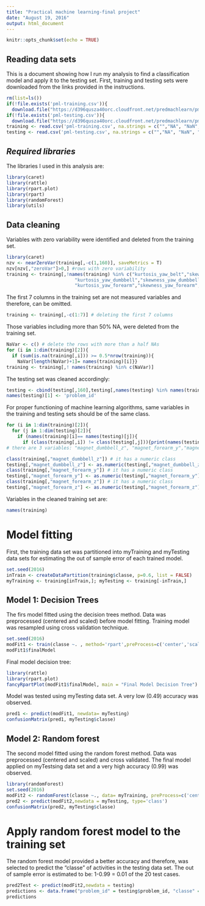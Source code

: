 ```yaml
---
title: "Practical machine learning-final project"
date: "August 19, 2016"
output: html_document
---
```


```r
knitr::opts_chunk$set(echo = TRUE)
```

## Reading data sets

This is a document showing how I run my analysis to find a classification model and apply it to the testing set. 
First, training and testing sets were downloaded from the links provided in the instructions.

```r
rm(list=ls())
if(!file.exists('pml-training.csv')){
  download.file("https://d396qusza40orc.cloudfront.net/predmachlearn/pml-training.csv", destfile = 'pml-training.csv')}
if(!file.exists('pml-testing.csv')){
  download.file("https://d396qusza40orc.cloudfront.net/predmachlearn/pml-testing.csv", destfile = 'pml-testing.csv')}
training <- read.csv('pml-training.csv', na.strings = c("","NA", "NaN", "#DIV/0!"))
testing <- read.csv('pml-testing.csv', na.strings = c("","NA", "NaN", "#DIV/0!"))
```

## *Required libraries*

The libraries I used in this analysis are:
```r
library(caret)
library(rattle)
library(rpart.plot)
library(rpart)
library(randomForest)
library(utils)
```

## Data cleaning
Variables with zero variability were identified and deleted from the training set.
```r
library(caret)
nzv <- nearZeroVar(training[,-c(1,160)], saveMetrics = T)
nzv[nzv[,"zeroVar"]>0,] #rows with zero variability
training <- training[,!names(training) %in% c("kurtosis_yaw_belt","skewness_yaw_belt","amplitude_yaw_belt",
                         "kurtosis_yaw_dumbbell","skewness_yaw_dumbbell","amplitude_yaw_dumbbell",
                         "kurtosis_yaw_forearm","skewness_yaw_forearm","amplitude_yaw_forearm")]
```

The first 7 columns in the training set are not measured variables and therefore, can be omitted.
```r
training <- training[,-c(1:7)] # deleting the first 7 columns
```

Those variables including more than 50% NA, were deleted from the training set.
```r
NaVar <- c() # delete the rows with more than a half NAs
for (i in 1:dim(training)[2]){
  if (sum(is.na(training[,i])) >= 0.5*nrow(training)){
    NaVar[length(NaVar)+1]= names(training)[i]}}
training <- training[,! names(training) %in% c(NaVar)]
```

The testing set was cleaned accordingly:
```r
testing <- cbind(testing[,160],testing[,names(testing) %in% names(training)]) #cleaning the testing data set
names(testing)[1] <- 'problem_id'
```

For proper functioning of machine learning algorithms, same variables in the training and testing sets should be of the same class.
```r
for (i in 1:dim(training)[2]){
  for (j in 1:dim(testing)[2]){
    if (names(training)[i]== names(testing)[j]){
      if (class(training[,i]) != class(testing[,j])){print(names(testing)[j])}}}} #find the variables with incompatible classes in training and testing sets
# there are 3 variables: "magnet_dumbbell_z", "magnet_forearm_y","magnet_forearm_z"
```
```r
class(training[,"magnet_dumbbell_z"]) # it has a numeric class
testing[,"magnet_dumbbell_z"] <- as.numeric(testing[,"magnet_dumbbell_z"]) 
class(training[,"magnet_forearm_y"]) # it has a numeric class
testing[,"magnet_forearm_y"] <- as.numeric(testing[,"magnet_forearm_y"])
class(training[,"magnet_forearm_z"]) # it has a numeric class
testing[,"magnet_forearm_z"] <- as.numeric(testing[,"magnet_forearm_z"])
```

Variables in the cleaned training set are:
```r
names(training)
```

# Model fitting
First, the training data set was partitioned into myTraining and myTesting data sets for estimating the out of sample error of each trained model.
```r
set.seed(2016)
inTrain <- createDataPartition(training$classe, p=0.6, list = FALSE)
myTraining <- training[inTrain,]; myTesting <- training[-inTrain,]
```

## Model 1: Decision Trees
The firs model fitted using the decision trees method. Data was preprocessed (centered and scaled) before model fitting. Training model was resampled using cross validation technique.
```r
set.seed(2016)
modFit1 <- train(classe ~. , method='rpart',preProcess=c('center','scale'),trControl=trainControl(method = "cv", number = 8) ,data=myTraining)
modFit1$finalModel
```
Final model decision tree:
```r
library(rattle)
library(rpart.plot)
fancyRpartPlot(modFit1$finalModel, main = "Final Model Decision Tree")
```


Model was tested using myTesting data set. A very low (0.49) accuracy was observed.
```r
pred1 <- predict(modFit1, newdata= myTesting)
confusionMatrix(pred1, myTesting$classe)
```

## Model 2: Random forest
The second model fitted using the random forest method. Data was preprocessed (centered and scaled) and cross validated. The final model applied on myTestsing data set and a very high accuracy (0.99) was observed.
```r
library(randomForest)
set.seed(2016)
modFit2 <- randomForest(classe ~., data= myTraining, preProcess=c('center','scale'), trControl=trainControl(method='cv',number = 4))
pred2 <- predict(modFit2,newdata = myTesting, type='class')
confusionMatrix(pred2, myTesting$classe)
```

# Apply random forest model to the training set
The random forest model provided a better accuracy and therefore, was selected to predict the "classe" of activities in the testing data set. The out of sample error is estimated to be: 1-0.99 = 0.01 of the 20 test cases.
```r
pred2Test <- predict(modFit2,newdata = testing)
predictions <- data.frame("problem_id" = testing$problem_id, "classe" = pred2Test)
predictions
```
